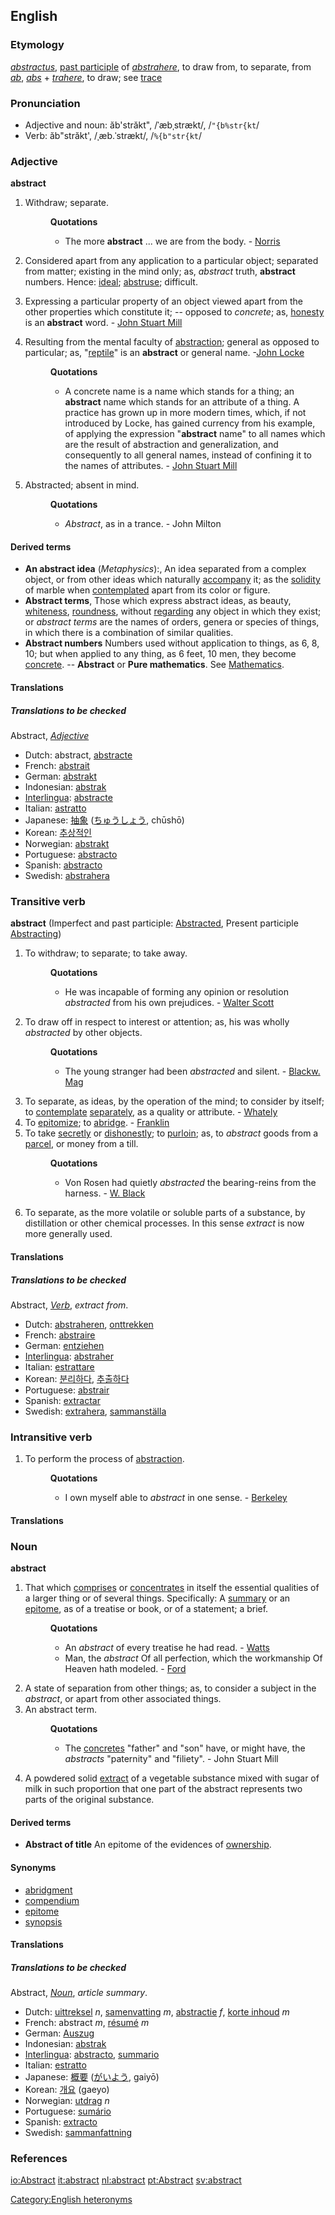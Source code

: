 {{rfc}}
==English==

===Etymology===
{{L.}} ''[[abstractus]]'', [[past participle]] of ''[[abstrahere]]'', to draw from, to separate, from ''[[ab]]'', ''[[abs]]''<!--meaning?--> + ''[[trahere]]'', to draw; see [[trace]]

===Pronunciation===
*Adjective and noun: ăb'străkt", /ˈæbˌstrækt/, /<tt>"{b%str{kt</tt>/
*Verb: ăb"străkt', /ˌæb.ˈstrækt/, /<tt>%{b"str{kt</tt>/

===Adjective===
'''abstract'''

# {{obsolete}} Withdraw; separate. 
#:'''Quotations'''
#:*The more '''abstract''' ... we are from the body. - [[Norris]]
#Considered apart from any application to a particular object; separated from matter; existing in the mind only; as, ''abstract'' truth, '''abstract''' numbers. Hence: [[ideal]]; [[abstruse]]; difficult.
# {{logic}} Expressing a particular property of an object viewed apart from the other properties which constitute it; -- opposed to ''concrete''; as, [[honesty]] is an '''abstract''' word. - [[w:John Stuart Mill|John Stuart Mill]] 
# {{logic}} Resulting from the mental faculty of [[abstraction]]; general as opposed to particular; as, "[[reptile]]" is an '''abstract''' or general name. -[[w:John Locke|John Locke]]
#:'''Quotations'''
#:*A concrete name is a name which stands for a thing; an '''abstract''' name which stands for an attribute of a thing. A practice has grown up in more modern times, which, if not introduced by Locke, has gained currency from his example, of applying the expression "'''abstract''' name" to all names which are the result of abstraction and generalization, and consequently to all general names, instead of confining it to the names of attributes. - [[w:John Stuart Mill|John Stuart Mill]]
#Abstracted; absent in mind.
#:'''Quotations'''
#:*''Abstract'', as in a trance. - John Milton

====Derived terms====
*'''An abstract idea''' (''Metaphysics''):, An idea separated from a complex object, or from other ideas which naturally [[accompany]] it; as the [[solidity]] of marble when [[contemplated]] apart from its color or figure.
*'''Abstract terms''', Those which express abstract ideas, as beauty, [[whiteness]], [[roundness]], without [[regarding]] any object in which they exist; or ''abstract terms'' are the names of orders, genera or species of things, in which there is a combination of similar qualities.
*'''Abstract numbers''' {{math}} Numbers used without application to things, as 6, 8, 10; but when applied to any thing, as 6 feet, 10 men, they become [[concrete]]. -- '''Abstract''' or '''Pure mathematics'''. See [[Mathematics]].

====Translations====
<!--add translation tables-->

=====Translations to be checked=====
<!--Remove this section once all of the translations below have been moved into the tables above.-->
{{checktrans}}

Abstract, <i>[[Adjective]]</i>
*Dutch: abstract, [[abstracte]]
*French: [[abstrait]]
*German: [[abstrakt]]
*Indonesian: [[abstrak]]
*[[Interlingua]]: [[abstracte]]
*Italian: [[astratto]]
*Japanese: [[抽象]] ([[ちゅうしょう]], chūshō)
*Korean: [[추상적인]]
*Norwegian: [[abstrakt]]
*Portuguese: [[abstracto]]
*Spanish: [[abstracto]]
*Swedish: [[abstrahera]]

===Transitive verb===
'''abstract''' (Imperfect and past participle: [[Abstracted]], Present participle [[Abstracting]])

#To withdraw; to separate; to take away.
#:'''Quotations'''
#:*He was incapable of forming any opinion or resolution ''abstracted'' from his own prejudices. - [[w:Walter Scott|Walter Scott]]
#To draw off in respect to interest or attention; as, his was wholly ''abstracted'' by other objects.
#:'''Quotations'''
#:*The young stranger had been ''abstracted'' and silent. - [[Blackw. Mag]]
#To separate, as ideas, by the operation of the mind; to consider by itself; to [[contemplate]] [[separately]], as a quality or attribute. - [[Whately]]
#To [[epitomize]]; to [[abridge]]. - [[Franklin]]
#To take [[secretly]] or [[dishonestly]]; to [[purloin]]; as, to ''abstract'' goods from a [[parcel]], or money from a till.
#:'''Quotations'''
#:*Von Rosen had quietly ''abstracted'' the bearing-reins from the harness. - [[W. Black]]
# {{chemistry}} To separate, as the more volatile or soluble parts of a substance, by distillation or other chemical processes. In this sense ''extract'' is now more generally used.

====Translations====
<!--add translation tables-->

=====Translations to be checked=====
<!--Remove this section once all of the translations below have been moved into the tables above.-->
{{checktrans}}

Abstract, <i>[[Verb]]</i>, ''extract from''. 
*Dutch: [[abstraheren]], [[onttrekken]]
*French: [[abstraire]]
*German: [[entziehen]]
*[[Interlingua]]: [[abstraher]]
*Italian: [[estrattare]]
*Korean: [[분리]]하다, [[추출]]하다
*Portuguese: [[abstrair]]
*Spanish: [[extractar]]
*Swedish: [[extrahera]], [[sammanställa]]

===Intransitive verb===
# {{rare}} To perform the process of [[abstraction]].
#:'''Quotations'''
#:*I own myself able to ''abstract'' in one sense. - [[Berkeley]]

====Translations====
<!--add translation tables-->

===Noun===
'''abstract''' 

#That which [[comprises]] or [[concentrates]] in itself the essential qualities of a larger thing or of several things. Specifically: A [[summary]] or an [[epitome]], as of a treatise or book, or of a statement; a brief.
#:'''Quotations'''
#:*An ''abstract'' of every treatise he had read. - [[Watts]]
#:*Man, the ''abstract'' Of all perfection, which the workmanship Of Heaven hath modeled. - [[Ford]]
#A state of separation from other things; as, to consider a subject in the ''abstract'', or apart from other associated things.
#An abstract term.
#:'''Quotations'''
#:*The [[concretes]] "father" and "son" have, or might have, the ''abstracts'' "paternity" and "filiety". - John Stuart Mill
# {{medicine}} A powdered solid [[extract]] of a vegetable substance mixed with sugar of milk in such proportion that one part of the abstract represents two parts of the original substance.

====Derived terms====
*'''Abstract of title''' {{law}} An epitome of the evidences of [[ownership]].

====Synonyms====
*[[abridgment]]
*[[compendium]]
*[[epitome]]
*[[synopsis]]

====Translations====
<!--add translation tables-->

=====Translations to be checked=====
<!--Remove this section once all of the translations below have been moved into the tables above.-->
{{checktrans}}

Abstract, <i>[[Noun]]</i>, ''article summary''.
*Dutch: [[uittreksel]] ''n'', [[samenvatting]] ''m'', [[abstractie]] ''f'', [[korte inhoud]] ''m''
*French: abstract ''m'', [[résumé]] ''m''
*German: [[Auszug]]
*Indonesian: [[abstrak]]
*[[Interlingua]]: [[abstracto]], [[summario]]
*Italian: [[estratto]]
*Japanese: [[概要]] ([[がいよう]], gaiyō)
*Korean: [[개요]] (gaeyo)
*Norwegian: [[utdrag]] ''n''
*Portuguese: [[sumário]]
*Spanish: [[extracto]]
*Swedish: [[sammanfattning]]

===References===
{{R:Webster 1913}}

[[io:Abstract]]
[[it:abstract]]
[[nl:abstract]]
[[pt:Abstract]]
[[sv:abstract]]

[[Category:English heteronyms]]